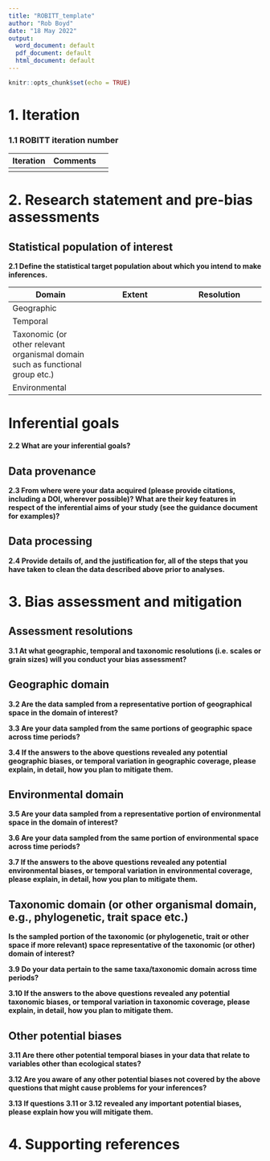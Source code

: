 ```yaml
---
title: "ROBITT_template"
author: "Rob Boyd"
date: "18 May 2022"
output:
  word_document: default
  pdf_document: default
  html_document: default
---
```


```r
knitr::opts_chunk$set(echo = TRUE)
```
# 1.	Iteration

### 1.1 ROBITT iteration number

|Iteration |Comments  |
--- | --- | ---|
|||
	
# 2.	Research statement and pre-bias assessments

## Statistical population of interest

**2.1 Define the statistical target population about which you intend to make inferences.**

|Domain |Extent  | Resolution|
--- | --- | ---|
|Geographic|||
|Temporal|||
|Taxonomic (or other relevant organismal domain such as functional group etc.)|||
|Environmental|||

# Inferential goals

**2.2 What are your inferential goals?** 

<insert text>

## Data provenance

**2.3 From where were your data acquired (please provide citations, including a DOI, wherever possible)? What are their key features in respect of the inferential aims of your study (see the guidance document for examples)?**

<insert text>

## Data processing

**2.4 Provide details of, and the justification for, all of the steps that you have taken to clean the data described above prior to analyses.**

<insert text>

# 3.	Bias assessment and mitigation

## Assessment resolutions

**3.1 At what geographic, temporal and taxonomic resolutions (i.e. scales or grain sizes) will you conduct your bias assessment?**

<insert text>

## Geographic domain

**3.2 Are the data sampled from a representative portion of geographical space in the domain of interest?** 

<insert text>

**3.3 Are your data sampled from the same portions of geographic space across time periods?**

<insert text>

**3.4 If the answers to the above questions revealed any potential geographic biases, or temporal variation in geographic coverage, please explain, in detail, how you plan to mitigate them.** 

<insert text>

## Environmental domain

**3.5 Are your data sampled from a representative portion of environmental space in the domain of interest?** 

<insert text>

**3.6 Are your data sampled from the same portion of environmental space across time periods?**

<insert text>

**3.7 If the answers to the above questions revealed any potential environmental biases, or temporal variation in environmental coverage, please explain, in detail, how you plan to mitigate them.** 

<insert text>

## Taxonomic domain (or other organismal domain, e.g., phylogenetic, trait space etc.)

**Is the sampled portion of the taxonomic (or phylogenetic, trait or other space if more relevant) space representative of the taxonomic (or other) domain of interest?**

<insert text>

**3.9 Do your data pertain to the same taxa/taxonomic domain across time periods?** 

<insert text>

**3.10 If the answers to the above questions revealed any potential taxonomic biases, or temporal variation in taxonomic coverage, please explain, in detail, how you plan to mitigate them.** 

<insert text>

## Other potential biases

**3.11 Are there other potential temporal biases in your data that relate to variables other than ecological states?**

<insert text>

**3.12 Are you aware of any other potential biases not covered by the above questions that might cause problems for your inferences?**

<insert text>

**3.13 If questions 3.11 or 3.12 revealed any important potential biases, please explain how you will mitigate them.**

<insert text>

# 4.	Supporting references

<insert text>

